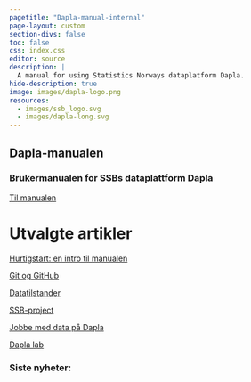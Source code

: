```yaml
---
pagetitle: "Dapla-manual-internal"
page-layout: custom
section-divs: false
toc: false
css: index.css
editor: source
description: | 
  A manual for using Statistics Norways dataplatform Dapla.
hide-description: true
image: images/dapla-logo.png
resources: 
  - images/ssb_logo.svg
  - images/dapla-long.svg
---
```


::: {.hero-container}
::: {.hero-banner}

::: {.hero-text}
# Dapla-manualen  
### Brukermanualen for SSBs dataplattform Dapla
:::

::: {.hero-buttons}
[Til manualen](statistikkere/index.html){.btn-action-primary .btn .btn-success .btn-lg role="button"}
:::

:::

:::

::: {.bottom-row}
::: {.left-block}
<h1> Utvalgte artikler </h1>

::: {.article-grid}

<div class="article-box">
  <a href="statistikkere/index.qmd">Hurtigstart: en intro til manualen</a>
</div>

::: {.article-box}
[Git og GitHub](statistikkere/git-og-github.qmd)
:::

::: {.article-box}
[Datatilstander](statistikkere/datatilstander.qmd)
:::

::: {.article-box}
[SSB-project](statistikkere/ssb-project.qmd)
:::

::: {.article-box}
[Jobbe med data på Dapla](statistikkere/jobbe-med-data.qmd)
:::

::: {.article-box}
[Dapla lab](statistikkere/dapla-lab.qmd)
:::
:::

:::
::: {.right-block}
<div class="latest-news-box">
  <h3>Siste nyheter:</h3>
  <ul id="latest-news-list" class="latest-news-list">
    <!-- Latest news items will be appended here -->
  </ul>
</div>

<script>
  async function loadLatestPosts() {
    try {
      const response = await fetch('news/index.xml');
      if (!response.ok) throw new Error('Network response was not ok');

      const xmlText = await response.text();
      const parser = new DOMParser();
      const xmlDoc = parser.parseFromString(xmlText, 'application/xml');

      const latestItems = xmlDoc.querySelectorAll("item");
      const latestNewsList = document.getElementById('latest-news-list');

      latestItems.forEach((item, index) => {
        if (index < 3) { 
          const title = item.querySelector("title").textContent;
          const pubDate = item.querySelector("pubDate").textContent;
          const link = item.querySelector("link").textContent;

          const listItem = document.createElement('li');
          const titleLink = document.createElement('a');
          titleLink.href = link;
          titleLink.target = "_blank";
          titleLink.innerText = title;

          const dateText = document.createElement('p');
          dateText.innerText = new Date(pubDate).toLocaleDateString();
          dateText.style.margin = "0";

          listItem.appendChild(titleLink);
          listItem.appendChild(dateText);
          latestNewsList.appendChild(listItem);
        }
      });
    } catch (error) {
      console.error("Error loading latest news:", error);
      const errorMessage = document.createElement('li');
      errorMessage.innerText = "Kunne ikke laste nyheter";
      document.getElementById('latest-news-list').appendChild(errorMessage);
    }
  }

  loadLatestPosts();
</script>
:::
:::

